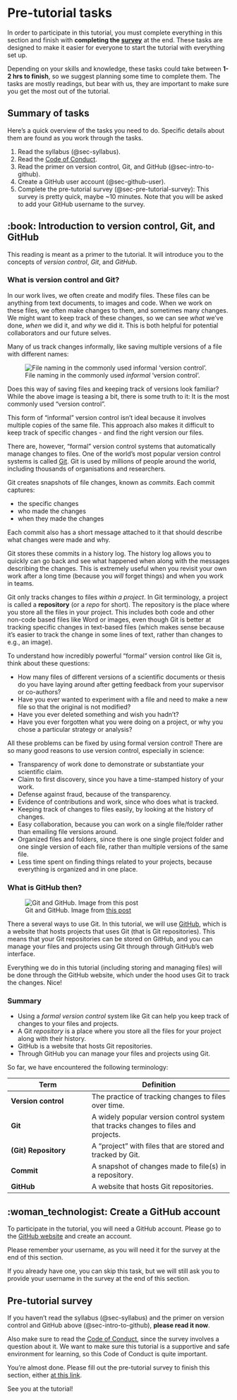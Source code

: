 # Pre-tutorial tasks {#sec-pre-tutorial}

In order to participate in this tutorial, you must complete everything
in this section and finish with **completing the
[survey](@sec-pre-tutorial-survey)** at the end. These tasks are
designed to make it easier for everyone to start the tutorial with
everything set up.

Depending on your skills and knowledge, these tasks could take between
**1-2 hrs to finish**, so we suggest planning some time to complete
them. The tasks are mostly readings, but bear with us, they are
important to make sure you get the most out of the tutorial.

## Summary of tasks

Here's a quick overview of the tasks you need to do. Specific details
about them are found as you work through the tasks.

1.  Read the syllabus (@sec-syllabus).
2.  Read the [Code of
    Conduct](https://guides.rostools.org/conduct.html).
3.  Read the primer on version control, Git, and GitHub
    (@sec-intro-to-github).
4.  Create a GitHub user account (@sec-github-user).
5.  Complete the pre-tutorial survey (@sec-pre-tutorial-survey): This
    survey is pretty quick, maybe \~10 minutes. Note that you will be
    asked to add your GitHub username to the survey.

## :book: Introduction to version control, Git, and GitHub {#sec-intro-to-github}

This reading is meant as a primer to the tutorial. It will introduce you
to the concepts of *version control*, *Git*, and *GitHub*.

### What is version control and Git? {#sec-what-is-version-control}

In our work lives, we often create and modify files. These files can be
anything from text documents, to images and code. When we work on these
files, we often make changes to them, and sometimes many changes. We
might want to keep track of these changes, so we can see *what* we've
done, *when* we did it, and *why* we did it. This is both helpful for
potential collaborators and our future selves.

Many of us track changes informally, like saving multiple versions of a
file with different names:

![File naming in the commonly used *informal* 'version
control'.](../images/informal-version-control.jpg){#fig-file-naming-version-control-comics}

Does this way of saving files and keeping track of versions look
familiar? While the above image is teasing a bit, there is some truth to
it: It is the most commonly used "version control".

This form of "informal" version control isn't ideal because it involves
multiple copies of the same file. This approach also makes it difficult
to keep track of specific changes - and find the right version our
files.

There are, however, "formal" version control systems that automatically
manage changes to files. One of the world's most popular version control
systems is called
[Git](https://git-scm.com/book/en/v2/Getting-Started-What-is-Git%3F).
Git is used by millions of people around the world, including thousands
of organisations and researchers.

Git creates snapshots of file changes, known as *commits*. Each commit
captures:

-   the specific changes
-   who made the changes
-   when they made the changes

Each commit also has a short message attached to it that should describe
what changes were made and why.

Git stores these commits in a history log. The history log allows you to
quickly can go back and see what happened when along with the messages
describing the changes. This is extremely useful when you revisit your
own work after a long time (because you *will* forget things) and when
you work in teams.

Git only tracks changes to files *within a project*. In Git terminology,
a project is called a **repository** (or a *repo* for short). The
repository is the place where you store all the files in your project.
This includes both code and other non-code based files like Word or
images, even though Git is better at tracking specific changes in
text-based files (which makes sense because it's easier to track the
change in some lines of text, rather than changes to e.g., an image).

To understand how incredibly powerful "formal" version control like Git
is, think about these questions:

-   How many files of different versions of a scientific documents or
    thesis do you have laying around after getting feedback from your
    supervisor or co-authors?
-   Have you ever wanted to experiment with a file and need to make a
    new file so that the original is not modified?
-   Have you ever deleted something and wish you hadn't?
-   Have you ever forgotten what you were doing on a project, or why you
    chose a particular strategy or analysis?

All these problems can be fixed by using formal version control! There
are so many good reasons to use version control, especially in science:

-   Transparency of work done to demonstrate or substantiate your
    scientific claim.
-   Claim to first discovery, since you have a time-stamped history of
    your work.
-   Defense against fraud, because of the transparency.
-   Evidence of contributions and work, since who does what is tracked.
-   Keeping track of changes to files easily, by looking at the history
    of changes.
-   Easy collaboration, because you can work on a single file/folder
    rather than emailing file versions around.
-   Organized files and folders, since there is one single project
    folder and one single version of each file, rather than multiple
    versions of the same file.
-   Less time spent on finding things related to your projects, because
    everything is organized and in one place.

### What is GitHub then? {#sec-what-is-git-and-github}

![Git and GitHub. Image from [this
post](https://medium.com/@amitkhachane.7/an-intro-to-git-and-github-for-beginners-git-for-newbies-f22189553a0a)](../images/git-github.png){#fig-git-and-github}

There a several ways to use Git. In this tutorial, we will use
[GitHub](https://github.com/), which is a website that hosts projects
that uses Git (that is Git repositories). This means that your Git
repositories can be stored on GitHub, and you can manage your files and
projects using Git through through GitHub's web interface.

Everything we do in this tutorial (including storing and managing files)
will be done through the GitHub website, which under the hood uses Git
to track the changes. Nice!

### Summary

-   Using a *formal version control* system like Git can help you keep
    track of changes to your files and projects.
-   A Git *repository* is a place where you store all the files for your
    project along with their history.
-   GitHub is a website that hosts Git repositories.
-   Through GitHub you can manage your files and projects using Git.

So far, we have encountered the following terminology:

| Term | Definition |
|--------------------------|----------------------------------------------|
| **Version control** | The practice of tracking changes to files over time. |
| **Git** | A widely popular version control system that tracks changes to files and projects. |
| **(Git) Repository** | A "project" with files that are stored and tracked by Git. |
| **Commit** | A snapshot of changes made to file(s) in a repository. |
| **GitHub** | A website that hosts Git repositories. |

## :woman_technologist: Create a GitHub account {#sec-github-user}

To participate in the tutorial, you will need a GitHub account. Please
go to the [GitHub website](github.com) and create an account.

Please remember your username, as you will need it for the survey at the
end of this section.

If you already have one, you can skip this task, but we will still ask
you to provide your username in the survey at the end of this section.

## Pre-tutorial survey {#sec-pre-tutorial-survey}

If you haven't read the syllabus (@sec-syllabus) and the primer on
version control and GitHub above (@sec-intro-to-github), **please read
it now**.

Also make sure to read the [Code of
Conduct](https://guides.rostools.org/conduct.html), since the survey
involves a question about it. We want to make sure this tutorial is a
supportive and safe environment for learning, so this Code of Conduct is
quite important.

You're almost done. Please fill out the pre-tutorial survey to finish
this section, either [at this link]().

See you at the tutorial!
